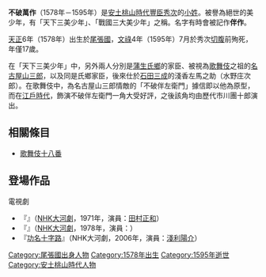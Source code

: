 {{unreferenced|time=2015-02-07T11:37:51+00:00}}
{{japanese|japanese=不破 万作|kana=ふわ ばんさく|romaji=Fuwa Bansaku|舊寫=不破 萬作}}
'''不破萬作'''（1578年－1595年）是[[安土桃山時代|安土桃山時代]][[豐臣秀次|豐臣秀次]]的[[小姓|小姓]]。被譽為絕世的美少年，有「天下三美少年」、「戰國三大美少年」之稱。名字有時會被記作'''伴作'''。

[[天正_(日本)|天正]]6年（1578年）出生於[[尾張國|尾張國]]，[[文祿|文祿]]4年（1595年）7月於秀次[[切腹|切腹]]前殉死，年僅17歲。

在「天下三美少年」中，另外兩人分別是[[蒲生氏鄉|蒲生氏鄉]]的家臣、被視為[[歌舞伎|歌舞伎]]之祖的[[名古屋山三郎|名古屋山三郎]]，以及同是氏鄉家臣，後來仕於[[石田三成|石田三成]]的淺香左馬之助（水野庄次郎）。在歌舞伎中，為名古屋山三郎情敵的「不破伴左衛門」據信即以他為原型，而在[[江戶時代|江戶時代]]，{{tsl|ja|市川團十郎 (初代)|初代市川團十郎}}飾演不破伴左衛門一角大受好評，之後該角均由歷代市川團十郎演出。

== 相關條目 ==
*[[歌舞伎十八番|歌舞伎十八番]]

== 登場作品 ==
;電視劇
*『{{tsl|ja|春の坂道|春之坂道}}』（[[NHK大河劇|NHK大河劇]]，1971年，演員：[[田村正和|田村正和]]）
*『{{tsl|ja|黄金の日日|黄金的日子}}』（[[NHK大河劇|NHK大河劇]]，1978年，演員：{{tsl|ja|伊東平山}}）
*『[[功名十字路_(大河劇)|功名十字路]]』（NHK大河劇，2006年，演員：[[淺利陽介|淺利陽介]]）

[[Category:尾張國出身人物|Category:尾張國出身人物]]
[[Category:1578年出生|Category:1578年出生]]
[[Category:1595年逝世|Category:1595年逝世]]
[[Category:安土桃山時代人物|Category:安土桃山時代人物]]